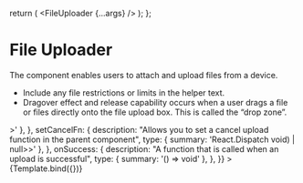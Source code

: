 
<Meta
  title="Components/File Uploader"
  component={FileUploader}
/>

  return (
    <FileUploader {...args} />
  );
};

# File Uploader

The component enables users to attach and upload files from a device.

- Include any file restrictions or limits in the helper text.
- Dragover effect and release capability occurs when a user drags a file or files directly onto the file upload box. This is called the “drop zone”.

<Canvas>
  <Story
    name="Component API"
    args={{
      label: "file upload",
      region: "us-east-1",
      description: "Upload a Object",
      dropzoneDisabled: false,
      apiError: undefined,
      setErrors: undefined,
      setCancelFn: undefined,
      onSuccess: undefined,
    }}
    argTypes={{
      label: {
        description: "The label of the upload that will be sent to the Linode API (used for Image uploads)",
        type: { summary: 'string', required: true },
      },
      region: {
        description: "The region ID to upload the file to",
        type: { summary: 'string', required: true },
      },
      description: {
        description: "The description of the upload that will be sent to the Linode API (used for Image uploads)",
        type: { summary: 'string' },
      },
      dropzoneDisabled: {
        description: "Disables the ability to select file(s) to upload",
        type: { summary: 'boolean' },
        table: {
          defaultValue: {
            summary: false,
          },
        },
      },
      apiError: {
        description: "An error to display if an upload error occoured",
        type: { summary: 'string | undefined' },
      },
      setErrors: {
        description: "A function that allows you to set an error value in the parent component",
        type: { summary: 'React.Dispatch<React.SetStateAction<APIError[] | undefined>>' },
      },
      setCancelFn: {
        description: "Allows you to set a cancel upload function in the parent component",
        type: { summary: 'React.Dispatch<React.SetStateAction<(() => void) | null>>' },
      },
      onSuccess: {
        description: "A function that is called when an upload is successful",
        type: { summary: '() => void' },
      },
    }}
   >
    {Template.bind({})}
   </Story>
 </Canvas>

<ArgsTable
  story="Component API"
/>